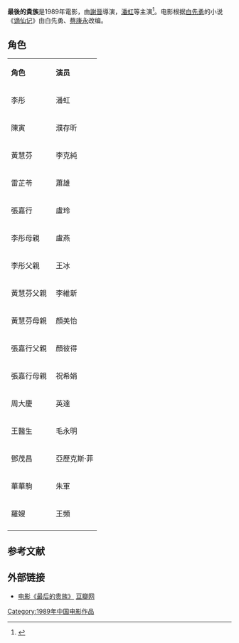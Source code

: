 {{Otheruses|subject=[[谢晋|谢晋]]导演的电影|other=[[章诒和|章诒和]]的散文|往事並不如煙}}
'''最後的貴族'''是1989年電影，由[[謝晉|謝晉]]導演，[[潘虹|潘虹]]等主演<ref>{{Cite web |url=http://hkmdb.com/db/movies/view.mhtml?id=7209&display_set=big5 |title=存档副本 |access-date=2008-12-13 |archive-date=2019-01-24 |archive-url=https://web.archive.org/web/20190124012808/http://hkmdb.com/db/movies/view.mhtml?id=7209&display_set=big5 |dead-url=no }}</ref>。电影根据[[白先勇|白先勇]]的小说《[[谪仙记|谪仙记]]》由白先勇、[[蔡康永|蔡康永]]改编。

== 角色 ==
{|class="wikitable" width="50%"
|- style="background:#97E1F8; color:black" align=center
|style="width:50%"|'''角色'''
|style="width:50%"|'''演员'''
|-
| 李彤
| 潘虹
|-
| 陳寅
| 濮存昕
|-
| 黃慧芬
| 李克純
|-
| 雷芷苓
| 蕭雄
|-
| 張嘉行
| 盧玲
|-
| 李彤母親
| 盧燕
|-
| 李彤父親
| 王冰
|-
| 黃慧芬父親
| 李維新
|-
| 黃慧芬母親
| 顏美怡
|-
| 張嘉行父親
| 顏彼得
|-
| 張嘉行母親
| 祝希娟
|-
| 周大慶
| 英達
|-
| 王醫生
| 毛永明
|-
| 鄧茂昌
| 亞歷克斯·菲
|-
| 華華駒
| 朱軍
|-
| 羅嫂
| 王頻
|-
|}

== 参考文献 ==
{{Reflist}}

== 外部链接 ==
* [http://www.douban.com/subject/1304669/ 电影《最后的贵族》] {{Wayback|url=http://www.douban.com/subject/1304669/ |date=20091219070942 }} [[豆瓣网|豆瓣网]]

{{谢晋}}

[[Category:1989年中国电影作品|Category:1989年中国电影作品]]